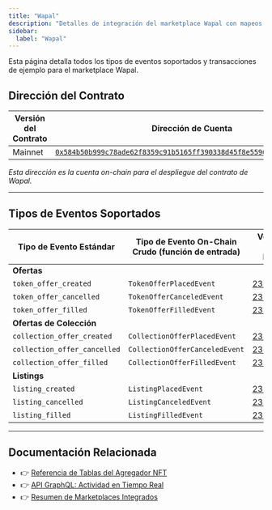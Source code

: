 ```yaml
---
title: "Wapal"
description: "Detalles de integración del marketplace Wapal con mapeos de tipos de eventos, ejemplos de transacciones, y soporte de estructura de datos del agregador NFT"
sidebar:
  label: "Wapal"
---
```



<Aside type="note">
  Esta página detalla todos los tipos de eventos soportados y transacciones de ejemplo para el marketplace Wapal.
</Aside>

## Dirección del Contrato

| Versión del Contrato | Dirección de Cuenta                                                                                                                                                                                                   |
| -------------------- | --------------------------------------------------------------------------------------------------------------------------------------------------------------------------------------------------------------------- |
| Mainnet              | [`0x584b50b999c78ade62f8359c91b5165ff390338d45f8e55969a04e65d76258c9`](https://explorer.aptoslabs.com/account/0x584b50b999c78ade62f8359c91b5165ff390338d45f8e55969a04e65d76258c9/modules/code/events?network=mainnet) |

_Esta dirección es la cuenta on-chain para el despliegue del contrato de Wapal._

***

## Tipos de Eventos Soportados

| Tipo de Evento Estándar      | Tipo de Evento On-Chain Crudo (función de entrada) | Versión de Txn de Ejemplo                                                   |
| ---------------------------- | -------------------------------------------------- | --------------------------------------------------------------------------- |
| **Ofertas**                  |                                                    |                                                                             |
| `token_offer_created`        | `TokenOfferPlacedEvent`                            | [2382313982](https://explorer.aptoslabs.com/txn/2382313982?network=mainnet) |
| `token_offer_cancelled`      | `TokenOfferCanceledEvent`                          | [2381810159](https://explorer.aptoslabs.com/txn/2381810159?network=mainnet) |
| `token_offer_filled`         | `TokenOfferFilledEvent`                            | [2313248448](https://explorer.aptoslabs.com/txn/2313248448?network=mainnet) |
| **Ofertas de Colección**     |                                                    |                                                                             |
| `collection_offer_created`   | `CollectionOfferPlacedEvent`                       | [2382373209](https://explorer.aptoslabs.com/txn/2382373209?network=mainnet) |
| `collection_offer_cancelled` | `CollectionOfferCanceledEvent`                     | [2382373978](https://explorer.aptoslabs.com/txn/2382373978?network=mainnet) |
| `collection_offer_filled`    | `CollectionOfferFilledEvent`                       | [2382219668](https://explorer.aptoslabs.com/txn/2382219668?network=mainnet) |
| **Listings**                 |                                                    |                                                                             |
| `listing_created`            | `ListingPlacedEvent`                               | [2382251863](https://explorer.aptoslabs.com/txn/2382251863?network=mainnet) |
| `listing_cancelled`          | `ListingCanceledEvent`                             | [2381742315](https://explorer.aptoslabs.com/txn/2381742315?network=mainnet) |
| `listing_filled`             | `ListingFilledEvent`                               | [2382221134](https://explorer.aptoslabs.com/txn/2382221134?network=mainnet) |

***

## Documentación Relacionada

- 👉 [Referencia de Tablas del Agregador NFT](/es/build/indexer/nft-aggregator/nft-aggregator-table)
- 👉 [API GraphQL: Actividad en Tiempo Real](/es/build/indexer/nft-aggregator/graphql-api)
- 👉 [Resumen de Marketplaces Integrados](/es/build/indexer/nft-aggregator/marketplaces)
